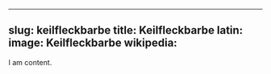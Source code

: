 
---
slug: keilfleckbarbe
title: Keilfleckbarbe
latin:
image: Keilfleckbarbe
wikipedia: 
---

I am content.
